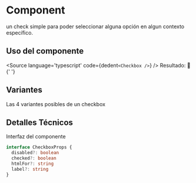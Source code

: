 

<Meta title='Atoms/Checkbox' component={Checkbox} />

# Component

un check simple para poder seleccionar alguna opción en algun contexto específico.

## Uso del componente

<Source
  language='typescript'
  code={dedent`
    <Checkbox />
  `}
/>
Resultado: 🤗{' '}

<Checkbox />

## Variantes

Las 4 variantes posibles de un checkbox

<Canvas>
  <Story name='Checked'>
    <Checkbox checked={true} />
  </Story>
  <Story name='Checkbox'>
    <Checkbox checked={false} />
  </Story>
  <Story name='Disabled'>
    <Checkbox disabled={true} />
  </Story>
  <Story name='Disabled Checked'>
    <Checkbox checked={true} disabled={true} />
  </Story>
</Canvas>

## Detalles Técnicos

Interfaz del componente

```ts
interface CheckboxProps {
  disabled?: boolean
  checked?: boolean
  htmlFor?: string
  label?: string
}
```
